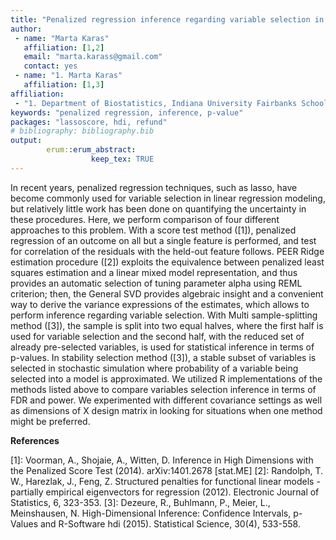 ```yaml
---
title: "Penalized regression inference regarding variable selection in regular and high dimensions: comparison of selected methods implemented in R"
author:
 - name: "Marta Karas"
   affiliation: [1,2]
   email: "marta.karass@gmail.com"
   contact: yes
 - name: "1. Marta Karas"
   affiliation: [1,3]
affiliation:
 - "1. Department of Biostatistics, Indiana University Fairbanks School of Public Health, Indianapolis, IN, United States"
keywords: "penalized regression, inference, p-value"
packages: "lassoscore, hdi, refund"
# bibliography: bibliography.bib
output:  
        erum::erum_abstract:
                  keep_tex: TRUE
---
```


In recent years, penalized regression techniques, such as lasso, have
become commonly used for variable selection in linear regression
modeling, but relatively little work has been done on quantifying the
uncertainty in these procedures. Here, we perform comparison of four
different approaches to this problem. With a score test method (\[1\]),
penalized regression of an outcome on all but a single feature is
performed, and test for correlation of the residuals with the held-out
feature follows. PEER Ridge estimation procedure (\[2\]) exploits the
equivalence between penalized least squares estimation and a linear
mixed model representation, and thus provides an automatic selection of
tuning parameter alpha using REML criterion; then, the General SVD
provides algebraic insight and a convenient way to derive the variance
expressions of the estimates, which allows to perform inference
regarding variable selection. With Multi sample-splitting method
(\[3\]), the sample is split into two equal halves, where the first half
is used for variable selection and the second half, with the reduced set
of already pre-selected variables, is used for statistical inference in
terms of p-values. In stability selection method (\[3\]), a stable
subset of variables is selected in stochastic simulation where
probability of a variable being selected into a model is approximated.
We utilized R implementations of the methods listed above to compare
variables selection inference in terms of FDR and power. We experimented
with different covariance settings as well as dimensions of X design
matrix in looking for situations when one method might be preferred.

**References**

\[1\]: Voorman, A., Shojaie, A., Witten, D. Inference in High Dimensions
with the Penalized Score Test (2014). arXiv:1401.2678 \[stat.ME\] \[2\]:
Randolph, T. W., Harezlak, J., Feng, Z. Structured penalties for
functional linear models - partially empirical eigenvectors for
regression (2012). Electronic Journal of Statistics, 6, 323-353. \[3\]:
Dezeure, R., Buhlmann, P., Meier, L., Meinshausen, N. High-Dimensional
Inference: Confidence Intervals, p-Values and R-Software hdi (2015).
Statistical Science, 30(4), 533-558.
